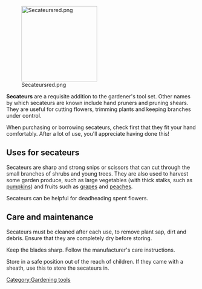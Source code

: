 [[File:Secateursred.png|center|200px]]

'''Secateurs''' are a requisite addition to the gardener's tool set. Other names by which secateurs are known include hand pruners and pruning shears. They are useful for cutting flowers, trimming plants and keeping branches under control.

When purchasing or borrowing secateurs, check first that they fit your hand comfortably. After a lot of use, you'll appreciate having done this!

== Uses for secateurs ==

Secateurs are sharp and strong snips or scissors that can cut through the small branches of shrubs and young trees. They are also used to harvest some garden produce, such as large vegetables (with thick stalks, such as [[pumpkins]]) and fruits such as [[grapes]] and [[peaches]].

Secateurs can be helpful for deadheading spent flowers.

== Care and maintenance ==

Secateurs must be cleaned after each use, to remove plant sap, dirt and debris. Ensure that they are completely dry before storing.

Keep the blades sharp. Follow the manufacturer's care instructions.

Store in a safe position out of the reach of children. If they came with a sheath, use this to store the secateurs in.


[[Category:Gardening tools]]